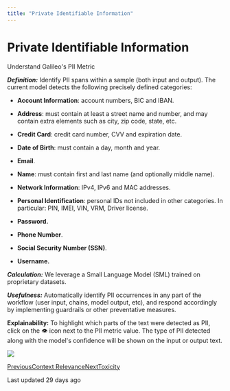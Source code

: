 ```yaml
---
title: "Private Identifiable Information"
---
```


# Private Identifiable Information

Understand Galileo's PII Metric

_**Definition:**_ Identify PII spans within a sample (both input and output). The current model detects the following precisely defined categories:

*   **Account Information**: account numbers, BIC and IBAN.
    
*   **Address**: must contain at least a street name and number, and may contain extra elements such as city, zip code, state, etc.
    
*   **Credit Card**: credit card number, CVV and expiration date.
    
*   **Date of Birth**: must contain a day, month and year.
    
*   **Email**.
    
*   **Name**: must contain first and last name (and optionally middle name).
    
*   **Network Information**: IPv4, IPv6 and MAC addresses.
    
*   **Personal Identification**: personal IDs not included in other categories. In particular: PIN, IMEI, VIN, VRM, Driver license.
    
*   **Password.**
    
*   **Phone Number**.
    
*   **Social Security Number (SSN)**.
    
*   **Username.**
    

_**Calculation:**_ We leverage a Small Language Model (SML) trained on proprietary datasets.

_**Usefulness:**_ Automatically identify PII occurrences in any part of the workflow (user input, chains, model output, etc), and respond accordingly by implementing guardrails or other preventative measures.

**Explainability:** To highlight which parts of the text were detected as PII, click on the 👁️ icon next to the PII metric value. The type of PII detected along with the model's confidence will be shown on the input or output text.

![](https://docs.rungalileo.io/~gitbook/image?url=https%3A%2F%2F1924900477-files.gitbook.io%2F%7E%2Ffiles%2Fv0%2Fb%2Fgitbook-x-prod.appspot.com%2Fo%2Fspaces%252F4jVWiQpRqmi04OnqZmn2%252Fuploads%252FyNSp4763e8IvYiVdgayX%252Fimage.png%3Falt%3Dmedia%26token%3Df08481df-59fd-4481-8525-73f4eead2b21&width=768&dpr=4&quality=100&sign=db71c493&sv=1)

[PreviousContext Relevance](/galileo/gen-ai-studio-products/guardrail-store/context-relevance)[NextToxicity](/galileo/gen-ai-studio-products/guardrail-store/toxicity)

Last updated 29 days ago